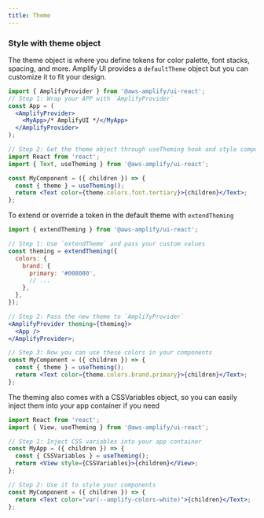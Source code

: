```yaml
---
title: Theme
---
```



### Style with theme object

The theme object is where you define tokens for color palette, font stacks, spacing, and more. Amplify UI provides a `defaultTheme` object but you can customize it to fit your design.

```jsx
import { AmplifyProvider } from '@aws-amplify/ui-react';
// Step 1: Wrap your APP with `AmplifyProvider`
const App = (
  <AmplifyProvider>
    <MyApp>/* AmplifyUI */</MyApp>
  </AmplifyProvider>
);

// Step 2: Get the theme object through useTheming hook and style components with it
import React from 'react';
import { Text, useTheming } from '@aws-amplify/ui-react';

const MyComponent = ({ children }) => {
  const { theme } = useTheming();
  return <Text color={theme.colors.font.tertiary}>{children}</Text>;
};
```

To extend or override a token in the default theme with `extendTheming`

```jsx
import { extendTheming } from '@aws-amplify/ui-react';

// Step 1: Use `extendTheme` and pass your custom values
const theming = extendTheming({
  colors: {
    brand: {
      primary: '#008080',
      // ...
    },
  },
});

// Step 2: Pass the new theme to `AmplifyProvider`
<AmplifyProvider theming={theming}>
  <App />
</AmplifyProvider>;

// Step 3: Now you can use these colors in your components
const MyComponent = ({ children }) => {
  const { theme } = useTheming();
  return <Text color={theme.colors.brand.primary}>{children}</Text>;
};
```

The theming also comes with a CSSVariables object, so you can easily inject them into your app container if you need

```jsx
import React from 'react';
import { View, useTheming } from '@aws-amplify/ui-react';

// Step 1: Inject CSS variables into your app container
const MyApp = ({ children }) => {
  const { CSSVariables } = useTheming();
  return <View style={CSSVariables}>{children}</View>;
};

// Step 2: Use it to style your components
const MyComponent = ({ children }) => {
  return <Text color="var(--amplify-colors-white)">{children}</Text>;
};
```
